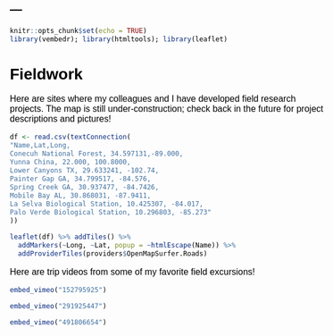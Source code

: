 ---
---

```r
knitr::opts_chunk$set(echo = TRUE)
library(vembedr); library(htmltools); library(leaflet)
```

<link rel="stylesheet" href="styles.css" type="text/css">

<style type="text/css">
body{ /* Normal  */ font-size: 16px; font-family: Arial; color:black}
td {  /* Table  */ font-size: 8px;}
h1.title {font-size: 38px; color: DarkRed;}
h1 { /* Header 1 */ font-size: 28px; color: Black;}
h2 { /* Header 2 */ font-size: 22px; color: Black;}
h3 { /* Header 3 */ font-size: 18px; color: Black;}
code.r{ /* Code block */ font-size: 12px;}
pre { /* Code block - determines code spacing between lines */ font-size: 14px;}
</style>

# Fieldwork

Here are sites where my colleagues and I have developed field research projects. The map is still under-construction; check back in the future for project descriptions and pictures!

```r

df <- read.csv(textConnection(
"Name,Lat,Long,
Conecuh National Forest, 34.597131,-89.000,
Yunna China, 22.000, 100.8000,
Lower Canyons TX, 29.633241, -102.74,
Painter Gap GA, 34.799517, -84.576,
Spring Creek GA, 30.937477, -84.7426,
Mobile Bay AL, 30.868031, -87.9411,
La Selva Biological Station, 10.425307, -84.017,
Palo Verde Biological Station, 10.296803, -85.273"
))

leaflet(df) %>% addTiles() %>%
  addMarkers(~Long, ~Lat, popup = ~htmlEscape(Name)) %>%
  addProviderTiles(providers$OpenMapSurfer.Roads)

```

Here are trip videos from some of my favorite field excursions!

```r
embed_vimeo("152795925")

embed_vimeo("291925447")

embed_vimeo("491806654")
```
